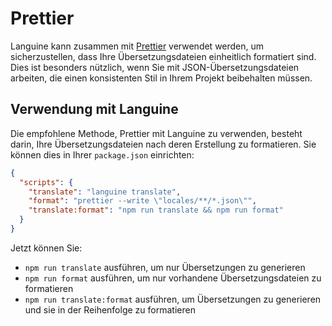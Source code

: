 # Prettier

Languine kann zusammen mit [Prettier](https://prettier.io/) verwendet werden, um sicherzustellen, dass Ihre Übersetzungsdateien einheitlich formatiert sind. Dies ist besonders nützlich, wenn Sie mit JSON-Übersetzungsdateien arbeiten, die einen konsistenten Stil in Ihrem Projekt beibehalten müssen.

## Verwendung mit Languine

Die empfohlene Methode, Prettier mit Languine zu verwenden, besteht darin, Ihre Übersetzungsdateien nach deren Erstellung zu formatieren. Sie können dies in Ihrer `package.json` einrichten:

```json title="package.json"
{
  "scripts": {
    "translate": "languine translate",
    "format": "prettier --write \"locales/**/*.json\"",
    "translate:format": "npm run translate && npm run format"
  }
}
```

Jetzt können Sie:
- `npm run translate` ausführen, um nur Übersetzungen zu generieren
- `npm run format` ausführen, um nur vorhandene Übersetzungsdateien zu formatieren
- `npm run translate:format` ausführen, um Übersetzungen zu generieren und sie in der Reihenfolge zu formatieren
